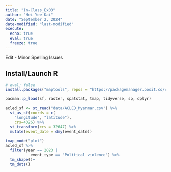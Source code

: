 ```yaml
---
title: "In-Class_Ex03"
author: "Hei Yee Kai"
date: "September 2, 2024"
date-modified: "last-modified"
execute:
  echo: true
  eval: true
  freeze: true
---
```


Edit - Minor Spelling Issues

## Install/Launch R

```r
# eval: false
install.packages("maptools", repos = "https://packagemanager.posit.co/cran/2023-10-13")
```

```r
pacman::p_load(sf, raster, spatstat, tmap, tidyverse, sp, dplyr)
```

```r
acled_sf <- st_read("data/ACLED_Myanmar.csv") %>%
  st_as_sf(coords = c(
    "longitude", "latitude"),
    crs=4326) %>%
  st_transform(crs = 32647) %>%
  mutate(event_date = dmy(event_date))
```

```r

tmap_mode("plot")
acled_sf %>%
  filter(year == 2023 | 
           event_type == "Political violence") %>%
  tm_shape()+
  tm_dots()
```
